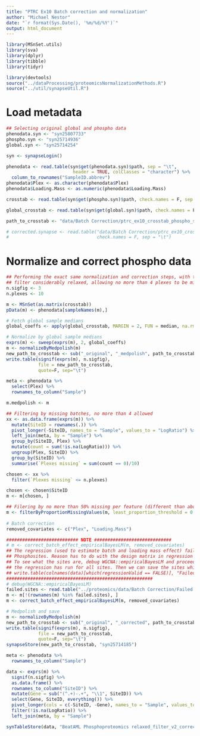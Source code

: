 ```yaml
---
title: "PTRC Ex10 Batch correction and normalization"
author: "Michael Nestor"
date: "`r format(Sys.Date(), '%m/%d/%Y')`"
output: html_document
---
```


```r
library(MSnSet.utils)
library(sva)
library(dplyr)
library(tibble)
library(tidyr)

library(devtools)
source("../dataProcessing/proteomicsNormalizationMethods.R")
source("../util/synapseUtil.R")
```

# Load metadata

```r
## Selecting original global and phospho data
phenodata.syn <- "syn25807733"
phospho.syn <- "syn25714936"
global.syn <- "syn25714254"

syn <- synapseLogin()

phenodata <- read.table(syn$get(phenodata.syn)$path, sep = "\t",
                         header = TRUE, colClasses = "character") %>%
  column_to_rownames("SampleID.abbrev")
phenodata$Plex <- as.character(phenodata$Plex)
phenodata$Loading.Mass <- as.numeric(phenodata$Loading.Mass)

crosstab <- read.table(syn$get(phospho.syn)$path, check.names = F, sep = "\t")

global_crosstab <- read.table(syn$get(global.syn)$path, check.names = F, sep = "\t")

path_to_crosstab <- "data/Batch Correction/ptrc_ex10_crosstab_phospho_siteID_original_relaxed.txt"

# corrected.synapse <- read.table("data/Batch Correction/ptrc_ex10_crosstab_phospho_siteID_corrected.txt",
#                                 check.names = F, sep = "\t")

```


# Normalize and correct phospho data


```r
## Performing the exact same normalization and correction steps, with the "sufficiently present" features
## filter considerably relaxed, allowing no more than 4 plexes to be missing per SiteID.
n.sigfig <- 3
n.plexes <- 10

m <- MSnSet(as.matrix(crosstab))
pData(m) <- phenodata[sampleNames(m),]

# Fetch global sample medians
global_coeffs <- apply(global_crosstab, MARGIN = 2, FUN = median, na.rm = T)

# Normalize by global sample medians
exprs(m) <- sweep(exprs(m), 2, global_coeffs)
m <- normalizeByMedpolish(m)
new_path_to_crosstab <- sub("_original", "_medpolish", path_to_crosstab)
write.table(signif(exprs(m), n.sigfig),
            file = new_path_to_crosstab,
            quote=F, sep="\t")

meta <- phenodata %>%
  select(Plex) %>%
  rownames_to_column("Sample")

m.medpolish <- m

## Filtering by missing batches, no more than 4 allowed
xx <- as.data.frame(exprs(m)) %>%
  mutate(SiteID = rownames(.)) %>%
  pivot_longer(-SiteID, names_to = "Sample", values_to = "LogRatio") %>%
  left_join(meta, by = "Sample") %>%
  group_by(SiteID, Plex) %>%
  mutate(count = sum(!is.na(LogRatio))) %>%
  ungroup(Plex, SiteID) %>%
  group_by(SiteID) %>%
  summarise(`Plexes missing` = sum(count == 0)/10)

chosen <- xx %>%
  filter(`Plexes missing` <= n.plexes) 

chosen <- chosen$SiteID
m <- m[chosen, ]

## Filering by no more than 50% missing per feature (different than above)
m <- filterByProportionMissingValues(m, least_proportion_threshold = 0.5)
    
# Batch correction
removed_covariates <- c("Plex", "Loading.Mass")

########################### NOTE #############################
# m <- correct_batch_effect_empiricalBayesLM(m, removed_covariates)
## The regression (used to estimate batch and loading mass effect) fails for 4125
## Phosphosites. Reason has to do with the design matrix in regression not having full rank.
## To see what the sites are, debug WGCNA::empiricalBayesLM and proceed past line 250. This ensures 
## the regression has run for all sites. Then we can save the sites which failed to a new table using
## write.table(colnames(data)[which(regressionValid == FALSE)], "Failed Regression.txt", row.names = F)
#######################################################
# debug(WGCNA::empiricalBayesLM)
failed.sites <- read.table("../proteomics/data/Batch Correction/Failed Regression.txt")[-1, ]
m <- m[!(rownames(m) %in% failed.sites), ]
m <- correct_batch_effect_empiricalBayesLM(m, removed_covariates)

# Medpolish and save
m <- normalizeByMedpolish(m)
new_path_to_crosstab <- sub("_original", "_corrected", path_to_crosstab)
write.table(signif(exprs(m), n.sigfig),
            file = new_path_to_crosstab,
            quote=F, sep="\t")
synapseStore(new_path_to_crosstab, "syn25714185")

```

```r
meta <- phenodata %>%
  rownames_to_column("Sample")

data <- exprs(m) %>%
  signif(n.sigfig) %>%
  as.data.frame() %>%
  rownames_to_column("SiteID") %>%
  mutate(Gene = sub("(^.+)-.+", "\\1", SiteID)) %>%
  select(Gene, SiteID, everything()) %>%
  pivot_longer(cols = c(-SiteID, -Gene), names_to = "Sample", values_to = "LogRatio") %>%
  filter(!is.na(LogRatio)) %>%
  left_join(meta, by = "Sample")

synTableStore(data, "BeatAML Phosphoproteomics relaxed_filter_v2_corrected", parentId = 'syn22128879')

```


